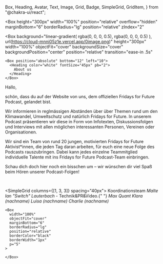   Box,
  Heading,
  Avatar,
  Text,
  Image,
  Grid,
  Badge,
  SimpleGrid,
  GridItem,
} from "@chakra-ui/react";

<title>FFF Podcast</title>
<meta property="og:title" content={"About - Vantage Point"} />
<meta name="twitter:title" content={"About - Vantage Point"} />
<meta name="og:url" content={"https://vantage-point.vercel.app"} />
<meta property="og:type" content="website" />
<meta property="og:site_name" content={"Vantage Point"} />
<meta
  name="description"
  content={
    "Der FFF-Podcast informiert über Themen rund um den Klimawandel, Umweltschutz und natürlich Fridays for Future."
  }
/>
<meta
  property="og:description"
  content={
    "Der FFF-Podcast informiert über Themen rund um den Klimawandel, Umweltschutz und natürlich Fridays for Future.."
  }
/>
<meta
  name="twitter:description"
  content={
    "Der FFF-Podcast informiert über Themen rund um den Klimawandel, Umweltschutz und natürlich Fridays for Future."
  }
/>

<Box
  height="300px"
  width="100%"
  position="relative"
  overflow="hidden"
  marginBottom="6"
  borderRadius="lg"
  position="relative"
  zIndex="2"
>
  <Box
    background="linear-gradient( rgba(0, 0, 0, 0.5), rgba(0, 0, 0, 0.5) ), url(https://cloud-mnni05z1e.vercel.app/0image.png)"
    height="300px"
    width="100%"
    objectFit="cover"
    backgroundSize="cover"
    backgroundPosition="center"
    position="relative"
    transition="ease-in .5s"
  >
    <Box position="absolute" bottom="12" left="10">
      <Heading color="white" fontSize="45px" pb="2">
        About us
      </Heading>
    </Box>
  </Box>
</Box>
Hallo,

schön, dass du auf der Website von uns, dem offiziellen Fridays for Future Podcast, gelandet bist.

Wir informieren  in reglmässigen Abständen über  über Themen rund um den Klimawandel, Umweltschutz und natürlich Fridays for Future.
In unserem Podcast präsentieren wir diese in Form von Infotexten, Diskussionsfolgen 
und Interviews mit allen möglichen interessanten Personen, Vereinen oder Organisationen.

Wir sind ein Team von rund 20 jungen, motivierten Fridays for Future Aktivist*innen, die jeden Tag daran arbeiten, 
für euch eine neue Folge des Podcasts rauszubringen. 
Dabei kann jedes einzelne Teammitglied individuelle Talente mit ins Fridays for Future Podcast-Team einbringen.

Schau dich doch hier noch ein bisschen um – wir wünschen dir viel Spaß beim Hören unserer Podcast-Folgen!

<br />

<SimpleGrid columns={[1, 3, 3]} spacing="40px">
  <Box>
    <Heading fontSize="18px">Koordinationsteam</Heading>
    <Text>
      <i>Malte Ian "Switch" Lauterbach </i> - Technik&PR&Video.{" "}
      <i>Max Quant </i>
      <i>Klara (nachname) </i>
      <i>Luisa (nachname) </i>
      <i>Charlie (nachname) </i>
    </Text>
    
    <Box
      width="100%"
      objectFit="cover"
      marginBottom="6"
      borderRadius="lg"
      position="relative"
      borderColor="black"
      borderWidth="1px"
      p="5"
    >
  
    </Box>
  </Box>
</SimpleGrid>

